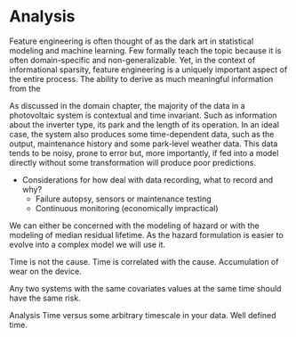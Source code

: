 # Analysis


Feature engineering is often thought of as the dark art in statistical modeling and machine learning. Few formally teach the topic because it is often domain-specific and non-generalizable. Yet, in the context of informational sparsity, feature engineering is a uniquely important aspect of the entire process. The ability to derive as much meaningful information from the 

As discussed in the domain chapter, the majority of the data in a photovoltaic system is contextual and time invariant. Such as information about the inverter type, its park and the length of its operation. In an ideal case, the system also produces some time-dependent data, such as the output, maintenance history and some park-level weather data. This data tends to be noisy, prone to error but, more importantly, if fed into a model directly without some transformation will produce poor predictions.


- Considerations for how deal with data recording, what to record and why?
	- Failure autopsy, sensors or maintenance testing
	- Continuous monitoring (economically impractical)


We can either be concerned with the modeling of hazard or with the modeling of median residual lifetime. As the hazard formulation is easier to evolve into a complex model we will use it. 

Time is not the cause. Time is correlated with the cause. Accumulation of wear on the device.

Any two systems with the same covariates values at the same time should have the same risk. 

Analysis Time versus some arbitrary timescale in your data. Well defined time.


<!--
The first feature that distinguishes time-to-event analysis from traditional statistical methods is a lack of normally distributed errors.\cite{Guo2010} Time is always positive quantity, this alone should invalidate the normal error model. However, more compelling is the notion that the rate of survival distribution does not necessarily have to have a single mode. For example, when examining the survival time of individuals following a difficult surgical procedure, one would expect to see two groups of deaths. One shortly after the procedure, possibly due to complications, and a second group of deaths long after if the reason for the surgery reoccurs. This type of bimodality is unable to be properly modeled using standard OLS regression.

The second distinguishing feature is incomplete observation, or censoring, which obscures the time until an event occurs. For example, when analyzing the time until failure of an industrial device, it is often impractical to wait until all the devices in the population have failed before drawing conclusions. Therefore, the data we utilize gives us only a partial view of the duration until the event occurs in the population. Censoring comes in various classes and types, depending on the segment of time is unobserved. Right censoring is the most common class, and refers to the situation where the event is observed only if it occurs prior to some pre-specified time.\cite{Klein2003} In our case, we only observe a photovoltaic inverter failure if it has occurred in the past. Our prespecified time, is this moment, and all functioning inverters are thus right censored.


 -->